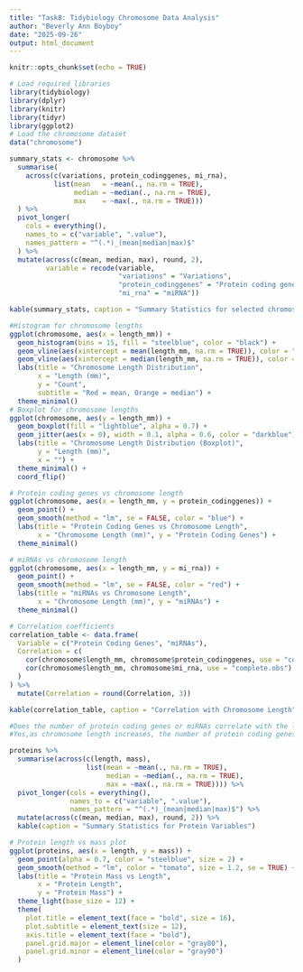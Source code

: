 ```yaml
---
title: "Task8: Tidybiology Chromosome Data Analysis"
author: "Beverly Ann Boyboy"
date: "2025-09-26"
output: html_document
---
```

  
```r
knitr::opts_chunk$set(echo = TRUE)

# Load required libraries
library(tidybiology)
library(dplyr)
library(knitr)
library(tidyr)
library(ggplot2)
# Load the chromosome dataset
data("chromosome")
```

```r
summary_stats <- chromosome %>%
  summarise(
    across(c(variations, protein_codinggenes, mi_rna),
           list(mean   = ~mean(., na.rm = TRUE),
                median = ~median(., na.rm = TRUE),
                max    = ~max(., na.rm = TRUE)))
  ) %>%
  pivot_longer(
    cols = everything(),
    names_to = c("variable", ".value"),
    names_pattern = "^(.*)_(mean|median|max)$"
  ) %>%
  mutate(across(c(mean, median, max), round, 2),
         variable = recode(variable,
                           "variations" = "Variations",
                           "protein_codinggenes" = "Protein coding genes",
                           "mi_rna" = "miRNA"))

kable(summary_stats, caption = "Summary Statistics for selected chromosome variables")
```

```r
#Histogram for chromosome lengths
ggplot(chromosome, aes(x = length_mm)) +
  geom_histogram(bins = 15, fill = "steelblue", color = "black") +
  geom_vline(aes(xintercept = mean(length_mm, na.rm = TRUE)), color = "red", linetype = "dashed") +
  geom_vline(aes(xintercept = median(length_mm, na.rm = TRUE)), color = "orange", linetype = "dashed") +
  labs(title = "Chromosome Length Distribution",
       x = "Length (mm)",
       y = "Count",
       subtitle = "Red = mean, Orange = median") +
  theme_minimal()
# Boxplot for chromosome lengths
ggplot(chromosome, aes(y = length_mm)) +
  geom_boxplot(fill = "lightblue", alpha = 0.7) +
  geom_jitter(aes(x = 0), width = 0.1, alpha = 0.6, color = "darkblue") +
  labs(title = "Chromosome Length Distribution (Boxplot)",
       y = "Length (mm)",
       x = "") +
  theme_minimal() +
  coord_flip()
```

```r
# Protein coding genes vs chromosome length
ggplot(chromosome, aes(x = length_mm, y = protein_codinggenes)) +
  geom_point() +
  geom_smooth(method = "lm", se = FALSE, color = "blue") +
  labs(title = "Protein Coding Genes vs Chromosome Length",
       x = "Chromosome Length (mm)", y = "Protein Coding Genes") +
  theme_minimal()

# miRNAs vs chromosome length
ggplot(chromosome, aes(x = length_mm, y = mi_rna)) +
  geom_point() +
  geom_smooth(method = "lm", se = FALSE, color = "red") +
  labs(title = "miRNAs vs Chromosome Length",
       x = "Chromosome Length (mm)", y = "miRNAs") +
  theme_minimal()

# Correlation coefficients
correlation_table <- data.frame(
  Variable = c("Protein Coding Genes", "miRNAs"),
  Correlation = c(
    cor(chromosome$length_mm, chromosome$protein_codinggenes, use = "complete.obs"),
    cor(chromosome$length_mm, chromosome$mi_rna, use = "complete.obs")
  )
) %>%
  mutate(Correlation = round(Correlation, 3))

kable(correlation_table, caption = "Correlation with Chromosome Length")

#Does the number of protein coding genes or miRNAs correlate with the length of the chromosome? 
#Yes,as chromosome length increases, the number of protein coding genes and miRNAs also tends to increase. Also, both correlation values are moderately strong and positive (protein-coding genes vs chromosome length: 0.606; miRNAs vs chromosome length: 0.737)
```

```r
proteins %>%
  summarise(across(c(length, mass),
                   list(mean = ~mean(., na.rm = TRUE),
                        median = ~median(., na.rm = TRUE),
                        max = ~max(., na.rm = TRUE)))) %>%
  pivot_longer(cols = everything(),
               names_to = c("variable", ".value"),
               names_pattern = "^(.*)_(mean|median|max)$") %>%
  mutate(across(c(mean, median, max), round, 2)) %>%
  kable(caption = "Summary Statistics for Protein Variables")

# Protein length vs mass plot
ggplot(proteins, aes(x = length, y = mass)) +
  geom_point(alpha = 0.7, color = "steelblue", size = 2) +
  geom_smooth(method = "lm", color = "tomato", size = 1.2, se = TRUE) +
  labs(title = "Protein Mass vs Length",
       x = "Protein Length", 
       y = "Protein Mass") +
  theme_light(base_size = 12) +
  theme(
    plot.title = element_text(face = "bold", size = 16),
    plot.subtitle = element_text(size = 12),
    axis.title = element_text(face = "bold"),
    panel.grid.major = element_line(color = "gray80"),
    panel.grid.minor = element_line(color = "gray90")
  )
```

